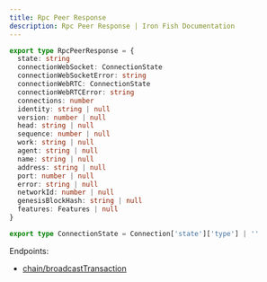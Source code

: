 ```yaml
---
title: Rpc Peer Response
description: Rpc Peer Response | Iron Fish Documentation
---
```

```typescript
export type RpcPeerResponse = {
  state: string
  connectionWebSocket: ConnectionState
  connectionWebSocketError: string
  connectionWebRTC: ConnectionState
  connectionWebRTCError: string
  connections: number
  identity: string | null
  version: number | null
  head: string | null
  sequence: number | null
  work: string | null
  agent: string | null
  name: string | null
  address: string | null
  port: number | null
  error: string | null
  networkId: number | null
  genesisBlockHash: string | null
  features: Features | null
}

export type ConnectionState = Connection['state']['type'] | ''
```

Endpoints: 
- [chain/broadcastTransaction](/developers/documentation/rpc/chain/broadcast_transaction)